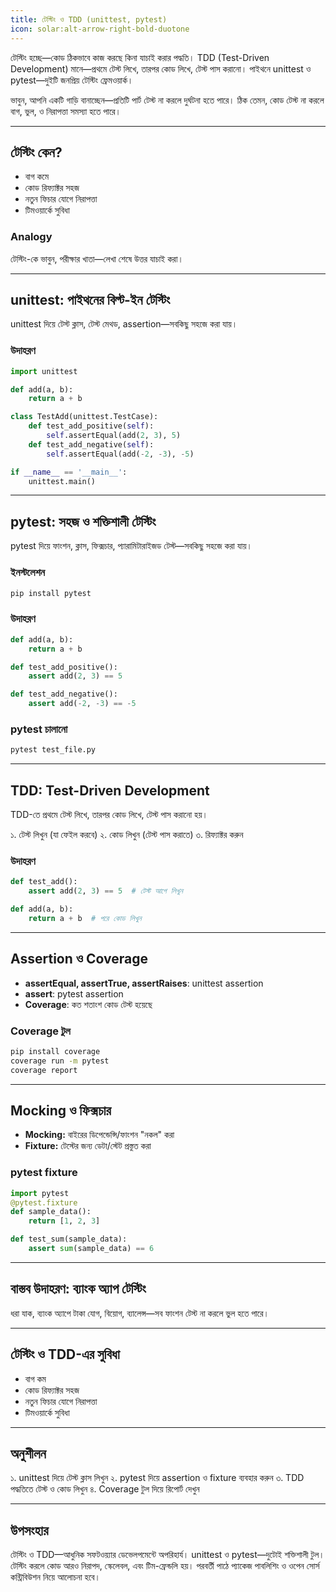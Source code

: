 ```yaml
---
title: টেস্টিং ও TDD (unittest, pytest)
icon: solar:alt-arrow-right-bold-duotone
---
```


টেস্টিং হচ্ছে—কোড ঠিকভাবে কাজ করছে কিনা যাচাই করার পদ্ধতি। TDD (Test-Driven Development) মানে—প্রথমে টেস্ট লিখে, তারপর কোড লিখে, টেস্ট পাস করানো। পাইথনে unittest ও pytest—দুইটি জনপ্রিয় টেস্টিং ফ্রেমওয়ার্ক।

ভাবুন, আপনি একটি গাড়ি বানাচ্ছেন—প্রতিটি পার্ট টেস্ট না করলে দুর্ঘটনা হতে পারে। ঠিক তেমন, কোড টেস্ট না করলে বাগ, ভুল, ও নিরাপত্তা সমস্যা হতে পারে।

---

## টেস্টিং কেন?

- বাগ কমে
- কোড রিফ্যাক্টর সহজ
- নতুন ফিচার যোগে নিরাপত্তা
- টিমওয়ার্কে সুবিধা

### Analogy

টেস্টিং-কে ভাবুন, পরীক্ষার খাতা—লেখা শেষে উত্তর যাচাই করা।

---

## unittest: পাইথনের বিল্ট-ইন টেস্টিং

unittest দিয়ে টেস্ট ক্লাস, টেস্ট মেথড, assertion—সবকিছু সহজে করা যায়।

### উদাহরণ

```python
import unittest

def add(a, b):
    return a + b

class TestAdd(unittest.TestCase):
    def test_add_positive(self):
        self.assertEqual(add(2, 3), 5)
    def test_add_negative(self):
        self.assertEqual(add(-2, -3), -5)

if __name__ == '__main__':
    unittest.main()
```

---

## pytest: সহজ ও শক্তিশালী টেস্টিং

pytest দিয়ে ফাংশন, ক্লাস, ফিক্সচার, প্যারামিটারাইজড টেস্ট—সবকিছু সহজে করা যায়।

### ইনস্টলেশন

```bash
pip install pytest
```

### উদাহরণ

```python
def add(a, b):
    return a + b

def test_add_positive():
    assert add(2, 3) == 5

def test_add_negative():
    assert add(-2, -3) == -5
```

### pytest চালানো

```bash
pytest test_file.py
```

---

## TDD: Test-Driven Development

TDD-তে প্রথমে টেস্ট লিখে, তারপর কোড লিখে, টেস্ট পাস করানো হয়।

১. টেস্ট লিখুন (যা ফেইল করবে)
২. কোড লিখুন (টেস্ট পাস করাতে)
৩. রিফ্যাক্টর করুন

### উদাহরণ

```python
def test_add():
    assert add(2, 3) == 5  # টেস্ট আগে লিখুন

def add(a, b):
    return a + b  # পরে কোড লিখুন
```

---

## Assertion ও Coverage

- **assertEqual, assertTrue, assertRaises**: unittest assertion
- **assert**: pytest assertion
- **Coverage**: কত শতাংশ কোড টেস্ট হয়েছে

### Coverage টুল

```bash
pip install coverage
coverage run -m pytest
coverage report
```

---

## Mocking ও ফিক্সচার

- **Mocking:** বাইরের ডিপেন্ডেন্সি/ফাংশন "নকল" করা
- **Fixture:** টেস্টের জন্য ডেটা/স্টেট প্রস্তুত করা

### pytest fixture

```python
import pytest
@pytest.fixture
def sample_data():
    return [1, 2, 3]

def test_sum(sample_data):
    assert sum(sample_data) == 6
```

---

## বাস্তব উদাহরণ: ব্যাংক অ্যাপ টেস্টিং

ধরা যাক, ব্যাংক অ্যাপে টাকা যোগ, বিয়োগ, ব্যালেন্স—সব ফাংশন টেস্ট না করলে ভুল হতে পারে।

---

## টেস্টিং ও TDD-এর সুবিধা

- বাগ কম
- কোড রিফ্যাক্টর সহজ
- নতুন ফিচার যোগে নিরাপত্তা
- টিমওয়ার্কে সুবিধা

---

## অনুশীলন

১. unittest দিয়ে টেস্ট ক্লাস লিখুন
২. pytest দিয়ে assertion ও fixture ব্যবহার করুন
৩. TDD পদ্ধতিতে টেস্ট ও কোড লিখুন
৪. Coverage টুল দিয়ে রিপোর্ট দেখুন

---

## উপসংহার

টেস্টিং ও TDD—আধুনিক সফটওয়্যার ডেভেলপমেন্টে অপরিহার্য। unittest ও pytest—দুটোই শক্তিশালী টুল। টেস্টিং করলে কোড আরও নিরাপদ, স্কেলেবল, এবং টিম-ফ্রেন্ডলি হয়। পরবর্তী পাঠে প্যাকেজ পাবলিশিং ও ওপেন সোর্স কন্ট্রিবিউশন নিয়ে আলোচনা হবে।
